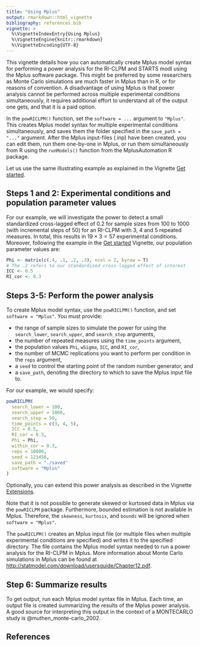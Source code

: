 ---
title: "Using Mplus"
output: rmarkdown::html_vignette
bibliography: references.bib
vignette: >
  %\VignetteIndexEntry{Using Mplus}
  %\VignetteEngine{knitr::rmarkdown}
  %\VignetteEncoding{UTF-8}
---
This vignette details how you can automatically create Mplus model syntax for performing a power analysis for the RI-CLPM and STARTS modl using the Mplus software package. This might be preferred by some researchers as Monte Carlo simulations are much faster in Mplus than in R, or for reasons of convention. A disadvantage of using Mplus is that power analysis cannot be performed across multiple experimental conditions simultaneously, it requires additional effort to understand all of the output one gets, and that it is a paid option.

In the `powRICLPM()` function, set the `software = ...` argument to `"Mplus"`. This creates Mplus model syntax for multiple experimental conditions simultaneously, and saves them the folder specified in the `save_path = "..."` argument. After the Mplus input-files (.inp) have been created, you can edit them, run them one-by-one in Mplus, or run them simultaneously from R using the `runModels()` function from the MplusAutomation R package. 

Let us use the same illustrating example as explained in the Vignette [Get started](https://jeroendmulder.github.io/powRICLPM/articles/start.html). 

## Steps 1 and 2: Experimental conditions and population parameter values  
For our example, we will investigate the power to detect a small standardized cross-lagged effect of $0.2$ for sample sizes from 100 to 1000 (with incremental steps of 50) for an RI-CLPM with 3, 4 and 5 repeated measures. In total, this results in $19 \times 3 = 57$ experimental conditions. Moreover, following the example in the [Get started](https://jeroendmulder.github.io/powRICLPM/articles/start.html) Vignette, our population parameter values are:

```{r preparation, eval = FALSE}
Phi <- matrix(c(.4, .1, .2, .3), ncol = 2, byrow = T) 
# The .2 refers to our standardized cross-lagged effect of interest
ICC <- 0.5
RI_cor <- 0.3
```

## Steps 3-5: Perform the power analysis
To create Mplus model syntax, use the `powRICLPM()` function, and set `software = "Mplus"`. You must provide:

- the range of sample sizes to simulate the power for using the `search_lower`, `search_upper`, and `search_step` arguments,
- the number of repeated measures using the `time_points` argument, 
- the population values `Phi`, `wSigma`, `ICC`, and `RI_cor`,
- the number of MCMC replications you want to perform per condition in the `reps` argument,
- a `seed` to control the starting point of the random number generator, and
- a `save_path`, denoting the directory to which to save the Mplus input file to. 

For our example, we would specify:

```{r analysis, eval = F}
powRICLPM(
  search_lower = 100,
  search_upper = 1000,
  search_step = 50,
  time_points = c(3, 4, 5),
  ICC = 0.5,
  RI_cor = 0.3,
  Phi = Phi,
  within_cor = 0.3,
  reps = 10000,
  seed = 123456,
  save_path = "./saved"
  software = "Mplus"
)
```

Optionally, you can extend this power analysis as described in the Vignette [Extensions](https://jeroendmulder.github.io/powRICLPM/articles/extensions.html). 

::: {.callout-warning}
Note that it is not possible to generate skewed or kurtosed data in Mplus via the `powRICLPM` package. Furthermore, bounded estimation is not available in Mplus. Therefore, the `skewness`, `kurtosis`, and `bounds` will be ignored when `software = "Mplus"`. 
:::

The `powRICLPM()` creates an Mplus input file (or multiple files when multiple experimental conditions are specified) and writes it to the specified directory. The file contains the Mplus model syntax needed to run a power analysis for the RI-CLPM in Mplus. More information about Monte Carlo simulations in Mplus can be found at [http://statmodel.com/download/usersguide/Chapter12.pdf](http://statmodel.com/download/usersguide/Chapter12.pdf).

## Step 6: Summarize results
To get output, run each Mplus model syntax file in Mplus. Each time, an output file is created summarizing the results of the Mplus power analysis. A good source for interpreting this output in the context of a MONTECARLO study is @muthen_monte-carlo_2002.

## References
